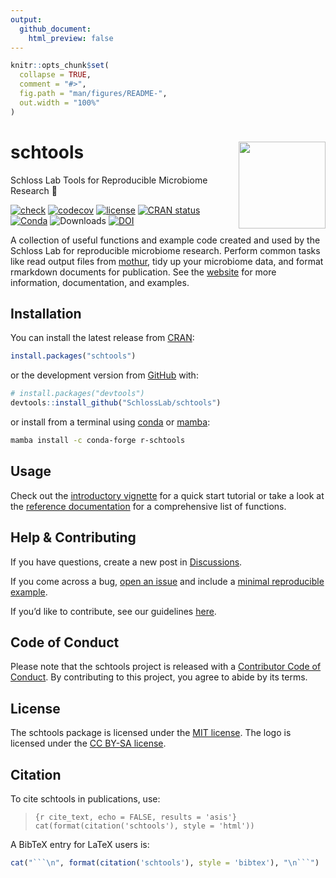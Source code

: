 ```yaml
---
output: 
  github_document:
    html_preview: false
---
```


<!-- README.md is generated from README.Rmd. Please edit that file -->

```r
knitr::opts_chunk$set(
  collapse = TRUE,
  comment = "#>",
  fig.path = "man/figures/README-",
  out.width = "100%"
)
```

# schtools <a href='http://www.schlosslab.org/schtools/'><img src='man/figures/logo.png' align="right" height="139" /></a>

Schloss Lab Tools for Reproducible Microbiome Research 💩

<!-- badges: start -->
[![check](https://github.com/SchlossLab/schtools/workflows/check/badge.svg)](https://github.com/SchlossLab/schtools/actions)
[![codecov](https://codecov.io/gh/SchlossLab/schtools/branch/master/graph/badge.svg)](https://app.codecov.io/gh/SchlossLab/schtools?branch=main)
[![license](https://img.shields.io/badge/license-MIT-blue.svg)](https://github.com/SchlossLab/schtools/blob/main/LICENSE.md)
[![CRAN status](https://www.r-pkg.org/badges/version/schtools)](https://CRAN.R-project.org/package=schtools)
[![Conda](https://img.shields.io/conda/vn/conda-forge/r-schtools)](https://anaconda.org/conda-forge/r-schtools)
![Downloads](https://cranlogs.r-pkg.org/badges/grand-total/schtools)
[![DOI](https://zenodo.org/badge/8862218.svg)](https://zenodo.org/badge/latestdoi/8862218)
<!-- badges: end -->

A collection of useful functions and example code created and used by the
Schloss Lab for reproducible microbiome research. Perform common tasks like read
output files from [mothur](https://mothur.org), tidy up your microbiome data,
and format rmarkdown documents for publication. See the
[website](http://www.schlosslab.org/schtools/) for more information,
documentation, and examples.

## Installation

You can install the latest release from [CRAN](https://cran.r-project.org/package=schtools):

```r
install.packages("schtools")
```

or the development version from [GitHub](https://github.com/SchlossLab/schtools) with:

```r
# install.packages("devtools")
devtools::install_github("SchlossLab/schtools")
```

or install from a terminal using
[conda](https://docs.conda.io/projects/conda/en/latest/index.html)
or [mamba](https://mamba.readthedocs.io/en/latest/):

```bash
mamba install -c conda-forge r-schtools
```


## Usage

Check out the 
[introductory vignette](http://www.schlosslab.org/schtools/articles/introduction.html) 
for a quick start tutorial or take a look at the 
[reference documentation](http://www.schlosslab.org/schtools/reference/index.html) 
for a comprehensive list of functions.

## Help & Contributing

If you have questions, create a new post in 
[Discussions](https://github.com/SchlossLab/schtools/discussions).

If you come across a bug, [open an
issue](https://github.com/SchlossLab/schtools/issues) and include a [minimal
reproducible example](https://www.tidyverse.org/help/).

If you'd like to contribute, see our guidelines
[here](http://www.schlosslab.org/schtools/CONTRIBUTING.html).

## Code of Conduct

Please note that the schtools project is released with a [Contributor Code of Conduct](https://contributor-covenant.org/version/2/0/CODE_OF_CONDUCT.html). By contributing to this project, you agree to abide by its terms.

## License

The schtools package is licensed under 
the [MIT license](https://github.com/SchlossLab/schtools/blob/main/LICENSE.md#mit-license).
The logo is licensed under the 
[CC BY-SA license](https://github.com/SchlossLab/schtools/blob/main/LICENSE.md#creative-commons-share-alike-license).

## Citation

To cite schtools in publications, use:

> ```{r cite_text, echo = FALSE, results = 'asis'}
> cat(format(citation('schtools'), style = 'html'))
> ```


A BibTeX entry for LaTeX users is:

```r
cat("```\n", format(citation('schtools'), style = 'bibtex'), "\n```")
```
